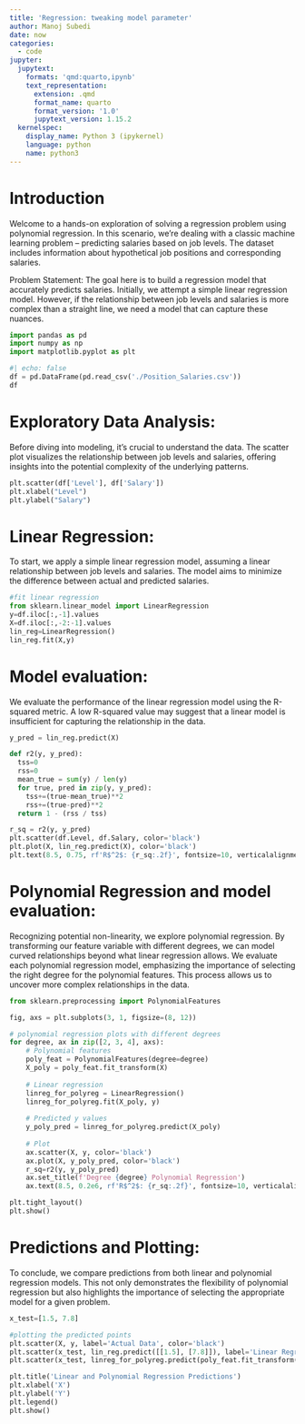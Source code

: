 ```yaml
---
title: 'Regression: tweaking model parameter'
author: Manoj Subedi
date: now
categories:
  - code
jupyter:
  jupytext:
    formats: 'qmd:quarto,ipynb'
    text_representation:
      extension: .qmd
      format_name: quarto
      format_version: '1.0'
      jupytext_version: 1.15.2
  kernelspec:
    display_name: Python 3 (ipykernel)
    language: python
    name: python3
---
```


# Introduction

Welcome to a hands-on exploration of solving a regression problem using polynomial regression. In this scenario, we're dealing with a classic machine learning problem -- predicting salaries based on job levels. The dataset includes information about hypothetical job positions and corresponding salaries.

Problem Statement: The goal here is to build a regression model that accurately predicts salaries. Initially, we attempt a simple linear regression model. However, if the relationship between job levels and salaries is more complex than a straight line, we need a model that can capture these nuances.

```python
import pandas as pd
import numpy as np
import matplotlib.pyplot as plt
```

```python
#| echo: false
df = pd.DataFrame(pd.read_csv('./Position_Salaries.csv'))
df
```

# Exploratory Data Analysis:

Before diving into modeling, it's crucial to understand the data. The scatter plot visualizes the relationship between job levels and salaries, offering insights into the potential complexity of the underlying patterns.

```python
plt.scatter(df['Level'], df['Salary'])
plt.xlabel("Level")
plt.ylabel("Salary")
```

# Linear Regression:

To start, we apply a simple linear regression model, assuming a linear relationship between job levels and salaries. The model aims to minimize the difference between actual and predicted salaries.

```python
#fit linear regression
from sklearn.linear_model import LinearRegression
y=df.iloc[:,-1].values
X=df.iloc[:,-2:-1].values
lin_reg=LinearRegression()
lin_reg.fit(X,y)
```

# Model evaluation:

We evaluate the performance of the linear regression model using the R-squared metric. A low R-squared value may suggest that a linear model is insufficient for capturing the relationship in the data.

```python
y_pred = lin_reg.predict(X)

def r2(y, y_pred):
  tss=0
  rss=0
  mean_true = sum(y) / len(y)
  for true, pred in zip(y, y_pred):
    tss+=(true-mean_true)**2
    rss+=(true-pred)**2
  return 1 - (rss / tss)

r_sq = r2(y, y_pred)
plt.scatter(df.Level, df.Salary, color='black')
plt.plot(X, lin_reg.predict(X), color='black')
plt.text(8.5, 0.75, rf'R$^2$: {r_sq:.2f}', fontsize=10, verticalalignment='top')
```

# Polynomial Regression and model evaluation:

Recognizing potential non-linearity, we explore polynomial regression. By transforming our feature variable with different degrees, we can model curved relationships beyond what linear regression allows. We evaluate each polynomial regression model, emphasizing the importance of selecting the right degree for the polynomial features. This process allows us to uncover more complex relationships in the data.

```python
from sklearn.preprocessing import PolynomialFeatures

fig, axs = plt.subplots(3, 1, figsize=(8, 12))

# polynomial regression plots with different degrees
for degree, ax in zip([2, 3, 4], axs):
    # Polynomial features
    poly_feat = PolynomialFeatures(degree=degree)
    X_poly = poly_feat.fit_transform(X)
    
    # Linear regression
    linreg_for_polyreg = LinearRegression()
    linreg_for_polyreg.fit(X_poly, y)
    
    # Predicted y values
    y_poly_pred = linreg_for_polyreg.predict(X_poly)
    
    # Plot
    ax.scatter(X, y, color='black')
    ax.plot(X, y_poly_pred, color='black')
    r_sq=r2(y, y_poly_pred)
    ax.set_title(f'Degree {degree} Polynomial Regression')
    ax.text(8.5, 0.2e6, rf'R$^2$: {r_sq:.2f}', fontsize=10, verticalalignment='top')

plt.tight_layout()
plt.show()
```

# Predictions and Plotting:

To conclude, we compare predictions from both linear and polynomial regression models. This not only demonstrates the flexibility of polynomial regression but also highlights the importance of selecting the appropriate model for a given problem.

```python
x_test=[1.5, 7.8]

#plotting the predicted points
plt.scatter(X, y, label='Actual Data', color='black')
plt.scatter(x_test, lin_reg.predict([[1.5], [7.8]]), label='Linear Regression Predictions', marker='x', color='red')
plt.scatter(x_test, linreg_for_polyreg.predict(poly_feat.fit_transform([[1.5],[7.8]])), label='Polynomial Regression Predictions', marker='o', color='blue')

plt.title('Linear and Polynomial Regression Predictions')
plt.xlabel('X')
plt.ylabel('Y')
plt.legend()
plt.show()
```
